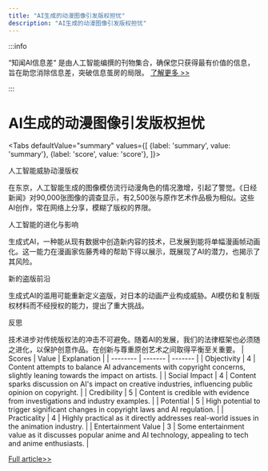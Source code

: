 ```yaml
---
title: "AI生成的动漫图像引发版权担忧"
description: "AI生成的动漫图像引发版权担忧"
---
```



:::info

“知闻AI信息差“ 是由人工智能编撰的刊物集合，确保您只获得最有价值的信息，旨在助您消除信息差，突破信息茧房的局限。  [了解更多 >>](/)

:::

# AI生成的动漫图像引发版权担忧


<Tabs
	defaultValue="summary"
	values={[
	{label: 'summary', value: 'summary'},
	{label: 'score', value: 'score'},
]}>
<TabItem value="summary">


人工智能威胁动漫版权

在东京，人工智能生成的图像模仿流行动漫角色的情况激增，引起了警觉。《日经新闻》对90,000张图像的调查显示，有2,500张与原作艺术作品极为相似。这些AI创作，常在网络上分享，模糊了版权的界限。

人工智能的进化与影响

生成式AI，一种能从现有数据中创造新内容的技术，已发展到能将单幅漫画帧动画化。这一能力在漫画家佐藤秀峰的帮助下得以展示，既展现了AI的潜力，也揭示了其风险。

新的盗版前沿

生成式AI的滥用可能重新定义盗版，对日本的动画产业构成威胁。AI模仿和复制版权材料而不经授权的能力，提出了重大挑战。

反思

技术进步对传统版权法的冲击不可避免。随着AI的发展，我们的法律框架也必须随之进化，以保护创意作品。在创新与尊重原创艺术之间取得平衡至关重要。
</TabItem>
<TabItem value="score">
	| Scores     | Value   | Explanation |
	| -------- | ------- | ------- |
	| Objectivity  | 4    | Content attempts to balance AI advancements with copyright concerns, slightly leaning towards the impact on artists.    |
	| Social Impact | 4     | Content sparks discussion on AI's impact on creative industries, influencing public opinion on copyright.    |
	| Credibility    | 5    | Content is credible with evidence from investigations and industry examples.    |
	| Potential    | 5    | High potential to trigger significant changes in copyright laws and AI regulation.    |
	| Practicality    | 4    | Highly practical as it directly addresses real-world issues in the animation industry.    |
	| Entertainment Value    | 3    | Some entertainment value as it discusses popular anime and AI technology, appealing to tech and anime enthusiasts.    |
</TabItem>
</Tabs>

[Full article>>](https://asia.nikkei.com/Business/Technology/NIKKEI-Film-Japanese-anime-vs.-generative-AI)
